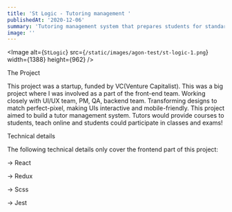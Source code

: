 ```yaml
---
title: 'St Logic - Tutoring management '
publishedAt: '2020-12-06'
summary: 'Tutoring management system that prepares students for standardised tests and national exams'
image: ''
---
```


<Image
  alt={`StLogic`}
  src={`/static/images/agon-test/st-logic-1.png`}
  width={1388}
  height={962}
/>

<heading2> The Project</heading2>

This project was a startup, funded by VC(Venture Capitalist). This was a big project where I was involved as a part of the front-end team. Working closely with UI/UX team, PM, QA, backend team. Transforming designs to match perfect-pixel, making UIs interactive and mobile-friendly.
This project aimed to build a tutor management system. Tutors would provide courses to students, teach online and students could participate in classes and exams!

<heading2> Technical details</heading2>

The following technical details only cover the frontend part of this project:

-> React

-> Redux

-> Scss

-> Jest
